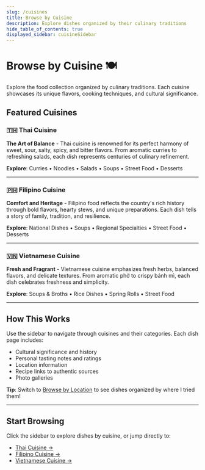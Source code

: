 ```yaml
---
slug: /cuisines
title: Browse by Cuisine
description: Explore dishes organized by their culinary traditions
hide_table_of_contents: true
displayed_sidebar: cuisineSidebar
---
```


# Browse by Cuisine 🍽️

Explore the food collection organized by culinary traditions. Each cuisine showcases its unique flavors, cooking techniques, and cultural significance.

## Featured Cuisines

### 🇹🇭 Thai Cuisine
**The Art of Balance** - Thai cuisine is renowned for its perfect harmony of sweet, sour, salty, spicy, and bitter flavors. From aromatic curries to refreshing salads, each dish represents centuries of culinary refinement.

**Explore**: Curries • Noodles • Salads • Soups • Street Food • Desserts

---

### 🇵🇭 Filipino Cuisine
**Comfort and Heritage** - Filipino food reflects the country's rich history through bold flavors, hearty stews, and unique preparations. Each dish tells a story of family, tradition, and resilience.

**Explore**: National Dishes • Soups • Regional Specialties • Street Food • Desserts

---

### 🇻🇳 Vietnamese Cuisine
**Fresh and Fragrant** - Vietnamese cuisine emphasizes fresh herbs, balanced flavors, and delicate textures. From aromatic phở to crispy bánh mì, each dish celebrates freshness and simplicity.

**Explore**: Soups & Broths • Rice Dishes • Spring Rolls • Street Food

---

## How This Works

Use the sidebar to navigate through cuisines and their categories. Each dish page includes:
- Cultural significance and history
- Personal tasting notes and ratings
- Location information
- Recipe links to authentic sources
- Photo galleries

**Tip**: Switch to [Browse by Location](/locations) to see dishes organized by where I tried them!

---

## Start Browsing

Click the sidebar to explore dishes by cuisine, or jump directly to:
- [Thai Cuisine →](/cuisine/pad-thai)
- [Filipino Cuisine →](/cuisine/adobo)
- [Vietnamese Cuisine →](/cuisine/pho-bo)
